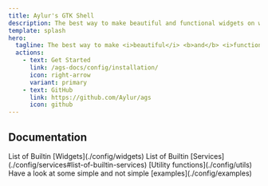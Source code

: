 ```yaml
---
title: Aylur's GTK Shell
description: The best way to make beautiful and functional widgets on wayland
template: splash
hero:
  tagline: The best way to make <i>beautiful</i> <b>and</b> <i>functional</i> wayland widgets (and more)!
  actions:
    - text: Get Started
      link: /ags-docs/config/installation/
      icon: right-arrow
      variant: primary
    - text: GitHub
      link: https://github.com/Aylur/ags
      icon: github
---
```



## Documentation

<CardGrid>
	<Card title="Widgets" icon="open-book">
        List of Builtin [Widgets](./config/widgets)
	</Card>
	<Card title="Services" icon="open-book">
        List of Builtin [Services](./config/services#list-of-builtin-services)
	</Card>
	<Card title="Utilities" icon="open-book">
		[Utility functions](./config/utils)
	</Card>
	<Card title="Examples" icon="open-book">
		Have a look at some simple and not simple [examples](./config/examples)
	</Card>
</CardGrid>
